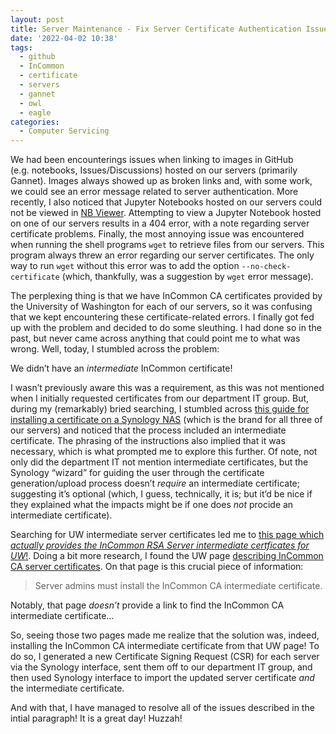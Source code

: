 ```yaml
---
layout: post
title: Server Maintenance - Fix Server Certificate Authentication Issues
date: '2022-04-02 10:38'
tags: 
  - github
  - InCommon
  - certificate
  - servers
  - gannet
  - owl
  - eagle
categories: 
  - Computer Servicing
---
```

We had been encounterings issues when linking to images in GitHub (e.g. notebooks, Issues/Discussions) hosted on our servers (primarily Gannet). Images always showed up as broken links and, with some work, we could see an error message related to server authentication. More recently, I also noticed that Jupyter Notebooks hosted on our servers could not be viewed in [NB Viewer](). Attempting to view a Jupyter Notebook hosted on one of our servers results in a 404 error, with a note regarding server certificate problems. Finally, the most annoying issue was encountered when running the shell programs `wget` to retrieve files from our servers. This program always threw an error regarding our server certificates. The only way to run `wget` without this error was to add the option `--no-check-certificate` (which, thankfully, was a suggestion by `wget` error message). 

The perplexing thing is that we have InCommon CA certificates provided by the University of Washington for each of our servers, so it was confusing that we kept encountering these certificate-related errors. I finally got fed up with the problem and decided to do some sleuthing. I had done so in the past, but never came across anything that could point me to what was wrong. Well, today, I stumbled across the problem:

We didn't have an _intermediate_ InCommon certificate!

I wasn't previously aware this was a requirement, as this was not mentioned when I initially requested certificates from our department IT group. But, during my (remarkably) bried searching, I stumbled across [this guide for installing a certificate on a Synology NAS](https://www.ssl.com/how-to/enable-https-generate-csr-install-ssl-tls-certificate-in-synology-nas/) (which is the brand for all three of our servers) and noticed that the process included an intermediate certificate. The phrasing of the instructions also implied that it was necessary, which is what prompted me to explore this further. Of note, not only did the department IT not mention intermediate certificates, but the Synology "wizard" for guiding the user through the certificate generation/upload process doesn't _require_ an intermediate certificate; suggesting it's optional (which, I guess, technically, it is; but it'd be nice if they explained what the impacts might be if one does _not_ procide an intermediate certificate).

Searching for UW intermediate server certificates led me to [this page which _actually provides the InCommon RSA Server intermediate certficates for UW_!](https://wiki.cac.washington.edu/display/infra/InCommon+SSL+Intermediate+Certificates). Doing a bit more research, I found the UW page [describing InCommon CA server certificates](https://wiki.cac.washington.edu/display/infra/UW+Certificate+Services). On that page is this crucial piece of information:

> Server admins must install the InCommon CA intermediate certificate.

Notably, that page _doesn't_ provide a link to find the InCommon CA intermediate certificate...

So, seeing those two pages made me realize that the solution was, indeed, installing the InCommon CA intermediate certificate from that UW page! To do so, I generated a new Certificate Signing Request (CSR) for each server via the Synology interface, sent them off to our department IT group, and then used Synology interface to import the updated server certificate _and_ the intermediate certificate.

And with that, I have managed to resolve all of the issues described in the intial paragraph! It is a great day! Huzzah!

